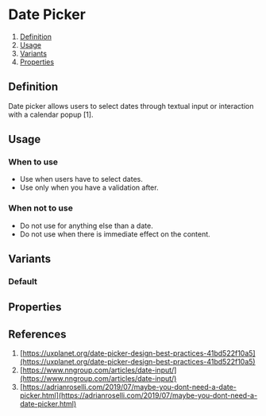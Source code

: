 
<Meta of={DatePickerStories} />

# Date Picker
1. [Definition](#definition)
2. [Usage](#usage)
3. [Variants](#variants)
4. [Properties](#properties)

## Definition
Date picker allows users to select dates through textual input or interaction with a calendar popup [1]. 
<Canvas of={DatePickerStories.Default} />

## Usage
### When to use
- Use when users have to select dates.
- Use only when you have a validation after.

### When not to use 
- Do not use for anything else than a date.
- Do not use when there is immediate effect on the content.

## Variants
### Default
<Canvas of={DatePickerStories.Default} />

## Properties
<ArgTypes of={DatePickerStories} />

## References
1. [https://uxplanet.org/date-picker-design-best-practices-41bd522f10a5](https://uxplanet.org/date-picker-design-best-practices-41bd522f10a5)
2. [https://www.nngroup.com/articles/date-input/](https://www.nngroup.com/articles/date-input/)
3. [https://adrianroselli.com/2019/07/maybe-you-dont-need-a-date-picker.html](https://adrianroselli.com/2019/07/maybe-you-dont-need-a-date-picker.html)
